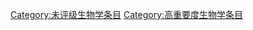 {{empty category}}

[[Category:未评级生物学条目|Category:未评级生物学条目]]
[[Category:高重要度生物学条目|Category:高重要度生物学条目]]